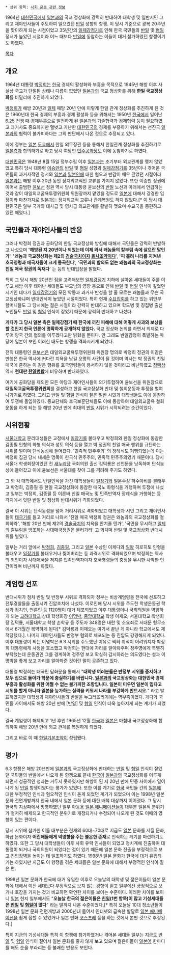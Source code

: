  * 상위 항목: [[사회 운동 관련 정보]]

1964년 [[대한민국]]에서 [[일본]]과의 국교 정상화에 강력히 반대하여 대학생 및 일반시민 그리고 재야인사들이 주도하여 일으켰던 [[반일]] 성향의 항쟁. 이 당시 기준으로 광복 20주년을 맞이하게 되는 시점이었고 35년간의 [[일제강점기]]로 인해 한국 국민들의 [[반일]] 및 [[혐일]] 정서가 높았던 시절이라 어느 때보다 [[반일]]에 동참하는 이들이 대거 참가하였던 항쟁이기도 하였다.

[[목차]]

== 개요 == 
1964년 대통령 [[박정희]]는 [[한국]] 경제의 활성화와 부흥을 목적으로 1945년 해방 이후 사실상 국교가 단절된 상태나 다름이 없었던 [[일본]]과의 국교 정상화를 위해 '''한일 국교정상화'''를 비밀리에 추진하게 되었다. 

[[박정희]]가 해방 20년과 [[일제]] 패망 20년 만에 이렇게 한일 관계 정상화를 추진하게 된 것은 1960년대 한국 경제의 부흥과 경제 활성화 등을 위해서는 1950년 [[한국]]에서 일어난 [[6.25 전쟁]] 때 경제부흥으로 발전하게 된 [[일본]]과의 기술협력과 경제협력 등이 필요하였고 과거사도 중요하지만 헐벗고 가난한 [[대한민국]]의 경제를 부흥하기 위해서는 선진국 [[일본]]과의 협력이 불가피하다는 그의 판단에서 나온 것으로 추정되고 있다.

이에 정부는 [[일본]] [[도쿄]]에서 한일 외무장관 등을 통해서 한일관계 정상화를 추진하기로 [[일본]]측과 합의하기로 하고 당시 여당인 [[민주공화당(1963년)|민주공화당]]도 이에 동참하기로 하였다. 

[[대한민국]]은 1948년 8월 15일 정부수립 이후 [[일본]]과는 초기부터 외교관계를 맺지 않았었고 특히 당시 대통령 [[이승만]]의 [[반일]] 및 [[혐일]] 성향과 [[일제강점기]]를 35년이나 겪어온 국민들의 과거사적인 정서와 [[일본]]과 [[일본인]]에 대한 혐오과 반감이 매우 깊었던 시절이라 [[일본]]과는 해방 이후 20년 동안 정치외교적인 교류를 가지지 않았다. 또한 이승만 정권에 이어서 출범한 [[윤보선]] 정권 역시 당시 대통령 윤보선의 [[반일]] 노선과 아래에서 언급하는 것과 같이 대일외교굴욕투쟁위원회 위원장까지 맡았을 정도로 [[일본]]에 대해서 강경한 입장이라 마찬가지로 [[일본]]과는 정치외교적 교류나 관계복원도 하지 않았다.[* 이 당시 대한민국은 일부 국가와 대사급 및 영사급 외교관계를 활발히 맺으며 수교국을 증편하고 있던 때였다.]

== 국민들과 재야인사들의 반응 == 
그러나 박정희 정권과 공화당의 한일 국교정상화 방침에 대해서 국민들은 강력히 반발하고 나섰으며 ''''해방된 지 20년이나 되었는데 이제 와서 왜놈들의 칼부림 속에 살으란 말인가'''', ''''왜놈과 국교정상화는 제2의 [[경술국치]]이자 [[을사조약]]이다'''', ''''피 흘려 나라를 지켜낸 호국영령과 애국자들이 크게 통곡한다'''', ''''국민과의 합의도 없는 왜놈과의 국교정상화는 친일 매국 정권의 독재다'''' 는 등의 반대입장을 밝혔다.

특히 그 당시 해방 20년인 점을 고려해보면 [[일제강점기]] 치하에 살아온 세대들이 주를 이루고 해방 이후 태어난 세대들도 부모님의 영향 등으로 인해 [[반일]] 및 [[혐일]] 인식이 깊었던 시기인 데다가 [[일제강점기]]의 모진 악몽과 과거사 반성을 할 줄 모르는 왜놈들과 무슨 국교정상화냐며 반대인식이 높았던 시절이었다. 특히 현재 [[수요집회]]를 하고 있는 위안부 할머니들도 그 당시에는 젊은 시절이라 강력히 반대하고 있으며 학도병 및 징집병 출신 노인들도 [[반일]] 및 [[혐일]] 인식이 짙었기 때문에 강력히 반대하고 나섰다.

'''게다가 그 당시 일본 측은 일제강점기 때 한국에 끼친 피해에 대해 어떻게 사과와 보상을 할 것인지 한국 언론에 명확하게 공개하지 않았다.''' 국교 정상화 논의를 하면서 의제로 다루어 양국 간의 협의를 이루겠다고만 밝혔을 뿐이다. 안 그래도 반일감정이 폭발하는 마당에 일본이 보인 이러한 태도는 항쟁을 격화시키게 되었다.   

전직 대통령인 [[윤보선]]은 대일외교굴욕투쟁위원회 위원장 명의로 박정희 정권의 이같은 만행은 한국 역사에 커다란 치욕을 남길 오명의 사건이 될 것이며 역사는 박 정권의 친일 매국에 준하는 이 같은 행위를 호국영령들이 용서하지 않을 것이라고 비난하였고 [[장택상]] 역시 '''현대판 [[한일병합]]'''에 비유하며 반대하였다. 

여기에 공화당을 제외한 모든 야당과 재야인사들이 의기투합하여 윤보선을 위원장으로 '''대일외교굴욕투쟁위원회'''를 결성하고 한일 국교정상화 반대 및 철회운동과 투쟁을 벌여나가기로 하였다. 그리고 반일 및 혐일 인식이 짙은 일반 시민과 대학생들도 이에 동참하여 투쟁에 돌입하였다. 종교단체와 호국보훈단체들도 이에 동참하여 대일외교굴욕 철회운동을 하게 되는 등 해방 20년 만에 최대의 [[반일]] 시위가 시작되려는 순간이었다.

== 시위현황 == 
[[서울대학교]] 문리대생들은 교정에서 [[일장기]]를 불태우고 박정희와 한일 정상화에 동참한 김종필 인형의 화형 의식과 성토 의식 등을 열고 박 정권의 친일 매국 행위를 규탄하는 시위를 벌이며 단식농성에 들어갔다. '민족적 민주주의' 의 장례식도 거행되었는데 이는 박정희 집권 당시 내세운 명목이 한국식 민주주의, 민족적 민주주의였기 때문이다. 당시 서울대 학생회장이었던 전 [[새누리당]] 국회의원 출신 김덕룡은 선언문을 낭독하며 단식농성에 들어갔고 이에 윤보선은 서울대를 찾아 그를 격려해 주기도 하였다.

그 외 각 대학에서도 반일인식을 가진 대학생들이 [[일장기]]와 일본수상 허수아비를 불태우고 박정희, 김종필 등 한일 국교정상화에 동참한 매국노 화형식을 거행하며 투쟁에 나섰고 일부는 박정희, 김종필 등 이른바 친일 매국노 및 민족반역자 장례식을 거행하는 등 각지에서 잇딴 반일 및 정상화 반대시위가 격화되었다. 

결국 이 시위는 단식농성을 넘어 거리시위로 격화되었고 대학생과 시민 그리고 재야인사들이 [[태극기]]를 들고 거리로 나와서 '친일 매국 박정희 정권은 왜놈과의 국교정상화를 철회하라', '해방 20년 만에 제2의 [[경술국치]]의 치욕을 안겨줄 텐가', '국민을 무시하고 [[일본제국|일제]]의 칼부림을 방조하는 사대매국정권은 물러가라' 고 외치며 반일 및 국교정상화 반대시위를 벌였다.

일부는 거리 앞에서 [[박정희]], [[김종필]], 그리고 [[일본]] 수상인 이케다와 [[일왕]] 히로히토 인형을 불태우고 [[일장기]]를 불태우거나 찢어버리는 등 과격시위로 격화되었으며 박정희는 역사의 죄인이자 사대매국을 저지른 민족반역자이자 호국영령들의 충정을 무시한 사악한 인간이라며 비난까지 하였다. 

== 계엄령 선포 == 
반대시위가 점차 반일 및 반정부 시위로 격화되자 정부는 비상계엄령을 전국에 선포하고 전투경찰들을 출동시켜 진압조치에 나섰다. 이로인해 당시 시위를 주도한 학생운동권 학생과 정치인, 언론인 등 1120명이 대거 체포되었고 이후 대통령이나 국회의원을 역임하게 되는 [[고려대학교]] 상대 학생회장 [[이명박]], [[중앙대학교]] 학생 이재오, 서울대학교 학생회장 김덕룡, 서울대학교 학생 손학규 등 주도자 348명은 내란 및 소요죄로 서대문 형무소에서 6개월간 복역하게 된다[* 김덕룡과 이재오는 여기서 끝난 게 아니라 학교에서도 제적당했다.]. 나머지 재야인사들도 반정부 혐의로 체포되는 등 진압도 강경해지게 되었다. 이후 대통령이 되는 이명박은 6.3 시위를 주도했단 이유로 찍혀 취직이 어려워지자 박정희 대통령에게 사정을 호소했고 박정희는 현대에 자리를 알아봐주며 정주영에게 특별히 부탁했는데 운동권인 그를 경계하여 정주영 보고 확실히 감시하라는 의도였다는 설과 이명박을 좋게 보고 자리를 알아봐준 것이란 말이 공존하고 있다.

대통령 박정희는 대국민 담화문을 통해서 "'''대학생 여러분들은 반정부 시위를 중지하고 모두 집으로 돌아가 학문에 충실하기를 바랍니다. [[일본]]과의 국교정상화는 대한민국 경제 부흥과 활성화를 위한 어쩔 수 없는 불가피한 조항입니다. 일본이 미우면 일본이 밉다고 시위를 할게 아니라 일본을 능가하는 실력을 키워서 나라를 부강하게 만드시오.'''" 라고 발표하였지만 대학생과 재야인사들의 반발을 누그러뜨리기에는 역부족이었다. 게다가 국민들 사이에서도 해방 20년 만에 [반일] 및 [[혐일]] 인식이 더욱 높아지게 되는 계기가 되었다.

결국 계엄령이 해제되고 1년 후인 1965년 12월 [[한국]]과 [[일본]]은 마침내 국교정상화에 합의하여 해방 20년 만에 외교 관계를 복원하게 되었다.

그리고 바로 이 때 [[한일기본조약]]이 성립됐다. 

== 평가 == 
6.3 항쟁은 해방 20년만에 [[일본]]과의 국교정상화에 반대하는 [[반일]] 및 [[혐일]] 인식이 짙었던 국민들의 반발에서 나오게 된 항쟁으로 끝내 [[한국]]이 [[일본]]과의 국교정상화를 이루게 되면서 성공적인 성과는 거두지 못하였지만 해방이 된 지 20년 만에 민중 사이에서 일어나게 된 [[반일]] 항쟁이었다는 평가가 있었다. 또한 이를 계기로 [[한국]] 국민들 간의 [[일본]]에 대한 부정적인 인식과 혐오적인 인식이 돋게 되었던 계기가 되었으며 이는 1998년 일본 문화 전면개방까지 한국 내에서 일본 문화 등에 대한 배척 대상까지 이어졌다. 그 당시 한국의 지상파에서 방영하였던 일부 아동용 [[일본 애니메이션]]들이 대부분 일본적 분위기가 철저히 배제되고 한국적인 분위기로 개정되거나 수정되어 나오게 된 것도 이때의 영향이 있는 편이다.

당시 시위에 참가한 이들 대부분은 현재의 60대~70대로 지금도 [[일본]] 문화를 저질 문화, 하급 문화이자 '''어린애들에게 악영향을 주는 불온한 존재'''로 인식하는 계기를 마련하기도 하였다. 또한 그 당시 대학생들이 이후 사회 유력 인사들이 되었고 정치계에 진출하여 대통령이 되거나 국회의원이 되었다는 점이 있기 때문에 일본 문화 진출을 부정적으로 보고 [[진입장벽]]을 높이는 데 일조하기도 하였다. 1998년 일본 문화가 한국에 대거 유입되기는 하였지만 지금도 이 항쟁을 겪은 세대들은 일본 문화에 대해서 부정적인 인식이 짙은 편.

1998년 일본 문화가 한국에 대거 유입한 이후로 오늘날의 대학생 및 젊은이들이 일본 문화에 대해서 이전 세대보다 부정적으로 보지 않는 경향이 짙고 일부에선 긍정적으로 보거나 호감을 가지는 것과 비교하면 확연한 차이를 보이는 수준이다. 이러한 차이를 보이니 [[일본]] 현지 일부에서도 "'''오늘날 한국의 젊은이들은 [[친일]](1번 항목)이 많고 기성세대들은 [[반일]] 및 [[혐일]]이 많다'''" 라는 말까지 나온 수준이었다.[* 특히 오늘날 10대 청소년들이 1998년 일본 문화 전면개방과 2000년대 들어서 인터넷의 급속한 발달로 [[일본 애니메이션]]을 쉽게 접할 수 있었거나 일본 만화 [[코스프레]] 등을 하는 것에서 본딴 것으로 추정된다.]

특히 지금의 기성세대들 특히 이 항쟁에 참가하였거나 겪어본 세대들 일부는 지금도 [[반일]] 및 [[혐일]] 인식이 짙어서 일본 문화를 좋지 않게 보고 있으며 젊은이들이 [[일본어]] 한마디를 해도 눈을 부라리는 등 불쾌한 반응도 보인다.
